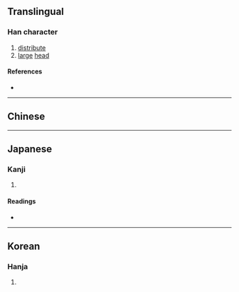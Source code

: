 {{also|頒|肦}}
{{character info}}
==Translingual==

===Han character===
{{Han char|rn=74|rad=月|as=04|sn=8|four=|canj=BCSH|ids=⿰月分}}

# [[distribute]]
# [[large]] [[head]]

====References====
* {{Han ref|kx=0504.320|dkj=14343|dj=0883.120|hdz=32050.050|uh=670C|ud=26380}}

----

==Chinese==
{{zh-see|頒|v}}

----

==Japanese==

===Kanji===
{{ja-kanji|grade=|rs=月04}}

# {{rfdef|ja|sort=月04}}

====Readings====
* {{ja-readings|on=[[はん]] (han)|kun=[[わける]] (wakeru)}}

----

==Korean==

===Hanja===
{{ko-hanja|hangeul=[[반]], [[분]]|eumhun=|rv=ban, bun|mr=pan, pun|y=pan, pun}}

# {{rfdef|ko|sort=月04}}
